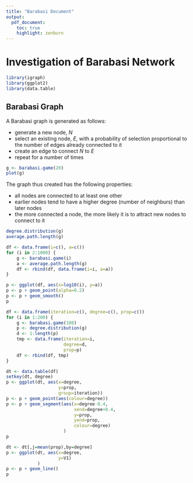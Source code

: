 ```yaml
---
title: "Barabasi Document"
output:
  pdf_document:
    toc: true
    highlight: zenburn
---
```


# Investigation of Barabasi Network

```r
library(igraph)
library(ggplot2)
library(data.table)

```

## Barabasi Graph

A Barabasi graph is generated as follows:

- generate a new node, $N$
- select an existing node, $E$, with a probability of selection proportional to the number of edges already connected to it
- create an edge to connect $N$ to $E$
- repeat for a number of times

```r
g <- barabasi.game(20)
plot(g)
```
The graph thus created has the following properties:

- all nodes are connected to at least one other
- earlier nodes tend to have a higher degree (number of neighburs) than later nodes
- the more connected a node, the more likely it is to attract new nodes to connect to it


```r
degree.distribution(g)
average.path.length(g)
```

```r
df <- data.frame(i=c(), a=c())
for (i in 2:1000) {
    g <- barabasi.game(i)
    a <- average.path.length(g)
    df <- rbind(df, data.frame(i=i, a=a))
}
```

```r
p <- ggplot(df, aes(x=log10(i), y=a))
p <- p + geom_point(alpha=0.2)
p <- p + geom_smooth()
p
```

```r
df <- data.frame(iteration=c(), degree=c(), prop=c())
for (i in 1:200) {
    g <- barabasi.game(100)
    p <- degree.distribution(g)
    d <- 1:length(p)
    tmp <- data.frame(iteration=i,
                      degree=d,
                      prop=p)
    df <- rbind(df, tmp)
}
```

```r
dt <- data.table(df)
setkey(dt, degree)
p <- ggplot(dt, aes(x=degree, 
                    y=prop,
                    group=iteration))
p <- p + geom_point(aes(colour=degree))
p <- p + geom_segment(aes(x=degree-0.4,
                          xend=degree+0.4,
                          y=prop,
                          yend=prop,
                          colour=degree)
                      )
p
```

```r
dt <- dt[,j=mean(prop),by=degree]
p <- ggplot(dt, aes(x=degree, 
                    y=V1)
            )
p <- p + geom_line()
p
```


